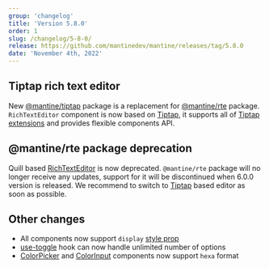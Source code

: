 ```yaml
---
group: 'changelog'
title: 'Version 5.8.0'
order: 1
slug: /changelog/5-8-0/
release: https://github.com/mantinedev/mantine/releases/tag/5.8.0
date: 'November 4th, 2022'
---
```



## Tiptap rich text editor

New [@mantine/tiptap](https://mantine.dev/others/tiptap/) package is a replacement
for [@mantine/rte](https://mantine.dev/others/rte/) package. `RichTextEditor`
component is now based on [Tiptap](https://tiptap.dev/), it supports all of
[Tiptap extensions](https://tiptap.dev/extensions) and provides flexible components API.

<Demo data={TipTapDemos.usage} />

## @mantine/rte package deprecation

Quill based [RichTextEditor](https://mantine.dev/others/rte/) is now deprecated.
`@mantine/rte` package will no longer receive any updates, support for it
will be discontinued when 6.0.0 version is released. We recommend to switch
to [Tiptap](https://mantine.dev/others/tiptap/) based editor as soon as possible.

## Other changes

- All components now support `display` [style prop](https://mantine.dev/styles/style-props/)
- [use-toggle](https://mantine.dev/hooks/use-toggle/) hook can now handle unlimited number of options
- [ColorPicker](https://mantine.dev/core/color-picker/) and [ColorInput](https://mantine.dev/core/color-input/) components now support `hexa` format
